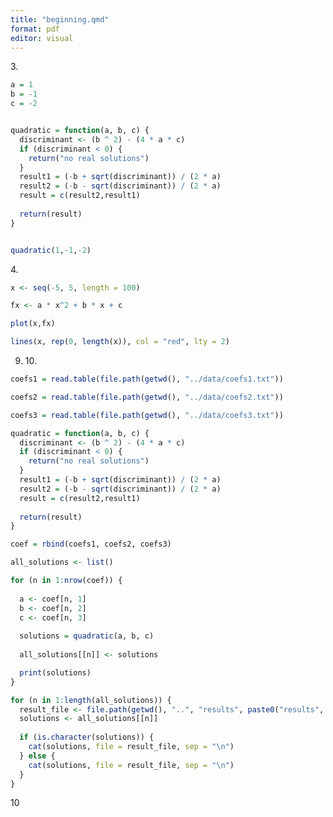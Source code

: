 ```yaml
---
title: "beginning.qmd"
format: pdf
editor: visual
---
```


3\.

```r
a = 1
b = -1
c = -2


quadratic = function(a, b, c) {
  discriminant <- (b ^ 2) - (4 * a * c)
  if (discriminant < 0) {
    return("no real solutions")
  }
  result1 = (-b + sqrt(discriminant)) / (2 * a)
  result2 = (-b - sqrt(discriminant)) / (2 * a)
  result = c(result2,result1)
 
  return(result)
}


quadratic(1,-1,-2)
```

4\.

```r
x <- seq(-5, 5, length = 100)

fx <- a * x^2 + b * x + c

plot(x,fx)

lines(x, rep(0, length(x)), col = "red", lty = 2)
```

9.  10\.

```r
coefs1 = read.table(file.path(getwd(), "../data/coefs1.txt"))

coefs2 = read.table(file.path(getwd(), "../data/coefs2.txt"))

coefs3 = read.table(file.path(getwd(), "../data/coefs3.txt"))

quadratic = function(a, b, c) {
  discriminant <- (b ^ 2) - (4 * a * c)
  if (discriminant < 0) {
    return("no real solutions")
  }
  result1 = (-b + sqrt(discriminant)) / (2 * a)
  result2 = (-b - sqrt(discriminant)) / (2 * a)
  result = c(result2,result1)
 
  return(result)
}

coef = rbind(coefs1, coefs2, coefs3) 

all_solutions <- list()

for (n in 1:nrow(coef)) {
  
  a <- coef[n, 1]
  b <- coef[n, 2]
  c <- coef[n, 3]
  
  solutions = quadratic(a, b, c)
  
  all_solutions[[n]] <- solutions

  print(solutions)
}

for (n in 1:length(all_solutions)) {
  result_file <- file.path(getwd(), "..", "results", paste0("results", n, ".txt"))
  solutions <- all_solutions[[n]]
  
  if (is.character(solutions)) {
    cat(solutions, file = result_file, sep = "\n")
  } else {
    cat(solutions, file = result_file, sep = "\n")
  }
}
```

10
